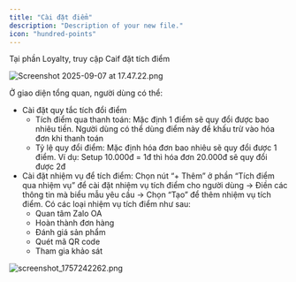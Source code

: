 ```yaml
---
title: "Cài đặt điểm"
description: "Description of your new file."
icon: "hundred-points"
---
```


Tại phần Loyalty, truy cập Caif đặt tích điểm

![Screenshot 2025-09-07 at 17.47.22.png](/images/Screenshot2025-09-07at17.47.22.png)

Ở giao diện tổng quan, người dùng có thể:

- Cài đặt quy tắc tích đổi điểm
  - Tích điểm qua thanh toán: Mặc định 1 điểm sẽ quy đổi được bao nhiêu tiền. Người dùng có thể dùng điểm này để khấu trừ vào hóa đơn khi thanh toán
  - Tỷ lệ quy đổi điểm: Mặc định hóa đơn bao nhiêu sẽ quy đổi được 1 điểm. Ví dụ: Setup 10.000đ = 1đ thì hóa đơn 20.000đ sẽ quy đổi được 2đ
- Cài đặt nhiệm vụ để tích điểm: Chọn nút “\+ Thêm” ở phần “Tích điểm qua nhiệm vụ” để cài đặt nhiệm vụ tích điểm cho người dùng → Điền các thông tin mà biểu mẫu yêu cầu → Chọn “Tạo” để thêm nhiệm vụ tích điểm. Có các loại nhiệm vụ tích điểm như sau:
  - Quan tâm Zalo OA
  - Hoàn thành đơn hàng
  - Đánh giá sản phẩm
  - Quét mã QR code
  - Tham gia khảo sát

![screenshot_1757242262.png](/images/screenshot_1757242262.png)